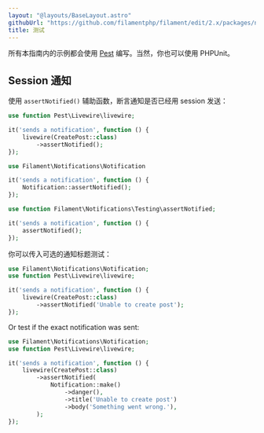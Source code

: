 ```yaml
---
layout: "@layouts/BaseLayout.astro"
githubUrl: "https://github.com/filamentphp/filament/edit/2.x/packages/notifications/docs/06-testing.md"
title: 测试
---
```


所有本指南内的示例都会使用 [Pest](https://pestphp.com) 编写。当然，你也可以使用 PHPUnit。

## Session 通知

使用 `assertNotified()` 辅助函数，断言通知是否已经用 session 发送：

```php
use function Pest\Livewire\livewire;

it('sends a notification', function () {
    livewire(CreatePost::class)
        ->assertNotified();
});
```

```php
use Filament\Notifications\Notification

it('sends a notification', function () {
    Notification::assertNotified();
});
```

```php
use function Filament\Notifications\Testing\assertNotified;

it('sends a notification', function () {
    assertNotified();
});
```

你可以传入可选的通知标题测试：

```php
use Filament\Notifications\Notification;
use function Pest\Livewire\livewire;

it('sends a notification', function () {
    livewire(CreatePost::class)
        ->assertNotified('Unable to create post');
});
```

Or test if the exact notification was sent:

```php
use Filament\Notifications\Notification;
use function Pest\Livewire\livewire;

it('sends a notification', function () {
    livewire(CreatePost::class)
        ->assertNotified(
            Notification::make()
                ->danger(),
                ->title('Unable to create post')
                ->body('Something went wrong.'),
        );
});
```

